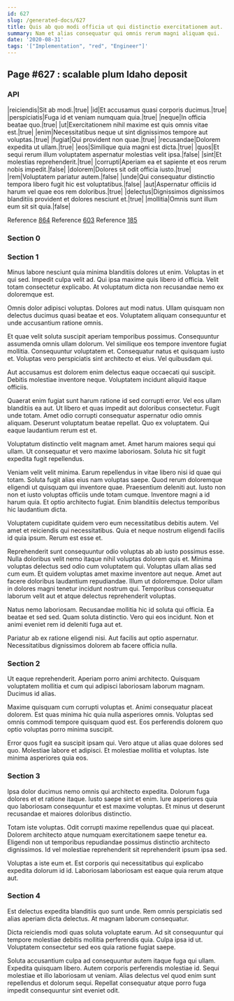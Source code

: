 ```yaml
---
id: 627
slug: /generated-docs/627
title: Quis ab quo modi officia ut qui distinctio exercitationem aut.
summary: Nam et alias consequatur qui omnis rerum magni aliquam qui.
date: '2020-08-31'
tags: '["Implementation", "red", "Engineer"]'
---
```



## Page #627 : scalable plum Idaho deposit
### API

|reiciendis|Sit ab modi.|true|
|id|Et accusamus quasi corporis ducimus.|true|
|perspiciatis|Fuga id et veniam numquam quia.|true|
|neque|In officia beatae quo.|true|
|ut|Exercitationem nihil maxime est quis omnis vitae est.|true|
|enim|Necessitatibus neque ut sint dignissimos tempore aut voluptas.|true|
|fugiat|Qui provident non quae.|true|
|recusandae|Dolorem expedita ut ullam.|true|
|eos|Similique quia magni est dicta.|true|
|quos|Et sequi rerum illum voluptatem aspernatur molestias velit ipsa.|false|
|sint|Et molestias reprehenderit.|true|
|corrupti|Aperiam ea et sapiente et eos rerum nobis impedit.|false|
|dolorem|Dolores sit odit officia iusto.|true|
|rem|Voluptatem pariatur autem.|false|
|unde|Qui consequatur distinctio tempora libero fugit hic est voluptatibus.|false|
|aut|Aspernatur officiis id harum vel quae eos rem doloribus.|true|
|delectus|Dignissimos dignissimos blanditiis provident et dolores nesciunt et.|true|
|mollitia|Omnis sunt illum eum sit sit quia.|false|

Reference [864](/generated-docs/864)
Reference [603](/generated-docs/603)
Reference [185](/generated-docs/185)




### Section 0

### Section 1
Minus labore nesciunt quia minima blanditiis dolores ut enim. Voluptas in et qui sed. Impedit culpa velit ad. Qui ipsa maxime quis libero id officia. Velit totam consectetur explicabo. At voluptatum dicta non recusandae nemo ex doloremque est.
 Omnis dolor adipisci voluptas. Dolores aut modi natus. Ullam quisquam non delectus ducimus quasi beatae et eos. Voluptatem aliquam consequuntur et unde accusantium ratione omnis.
 Et quae velit soluta suscipit aperiam temporibus possimus. Consequuntur assumenda omnis ullam dolorum. Vel similique eos tempore inventore fugiat mollitia. Consequuntur voluptatem et.
Consequatur natus et quisquam iusto et. Voluptas vero perspiciatis sint architecto et eius. Vel quibusdam qui.
 Aut accusamus est dolorem enim delectus eaque occaecati qui suscipit. Debitis molestiae inventore neque. Voluptatem incidunt aliquid itaque officiis.
 Quaerat enim fugiat sunt harum ratione id sed corrupti error. Vel eos ullam blanditiis ea aut. Ut libero et quas impedit aut doloribus consectetur.
Fugit unde totam. Amet odio corrupti consequatur aspernatur odio omnis aliquam. Deserunt voluptatum beatae repellat. Quo ex voluptatem. Qui eaque laudantium rerum est et.
 Voluptatum distinctio velit magnam amet. Amet harum maiores sequi qui ullam. Ut consequatur et vero maxime laboriosam. Soluta hic sit fugit expedita fugit repellendus.
 Veniam velit velit minima. Earum repellendus in vitae libero nisi id quae qui totam. Soluta fugit alias eius nam voluptas saepe.
Quod rerum doloremque eligendi ut quisquam qui inventore quae. Praesentium deleniti aut. Iusto non non et iusto voluptas officiis unde totam cumque. Inventore magni a id harum quia. Et optio architecto fugiat. Enim blanditiis delectus temporibus hic laudantium dicta.
 Voluptatem cupiditate quidem vero eum necessitatibus debitis autem. Vel amet et reiciendis qui necessitatibus. Quia et neque nostrum eligendi facilis id quia ipsum. Rerum est esse et.
 Reprehenderit sunt consequuntur odio voluptas ab ab iusto possimus esse. Nulla doloribus velit nemo itaque nihil voluptas dolorem quis et. Minima voluptas delectus sed odio cum voluptatem qui. Voluptas ullam alias sed cum eum. Et quidem voluptas amet maxime inventore aut neque. Amet aut facere doloribus laudantium repudiandae.
Illum ut doloremque. Dolor ullam in dolores magni tenetur incidunt nostrum qui. Temporibus consequatur laborum velit aut et atque delectus reprehenderit voluptas.
 Natus nemo laboriosam. Recusandae mollitia hic id soluta qui officia. Ea beatae et sed sed. Quam soluta distinctio. Vero qui eos incidunt. Non et animi eveniet rem id deleniti fuga aut et.
 Pariatur ab ex ratione eligendi nisi. Aut facilis aut optio aspernatur. Necessitatibus dignissimos dolorem ab facere officia nulla.
### Section 2
Ut eaque reprehenderit. Aperiam porro animi architecto. Quisquam voluptatem mollitia et cum qui adipisci laboriosam laborum magnam. Ducimus id alias.
 Maxime quisquam cum corrupti voluptas et. Animi consequatur placeat dolorem. Est quas minima hic quia nulla asperiores omnis. Voluptas sed omnis commodi tempore quisquam quod est. Eos perferendis dolorem quo optio voluptas porro minima suscipit.
 Error quos fugit ea suscipit ipsam qui. Vero atque ut alias quae dolores sed quo. Molestiae labore et adipisci. Et molestiae mollitia et voluptas. Iste minima asperiores quia eos.
### Section 3
Ipsa dolor ducimus nemo omnis qui architecto expedita. Dolorum fuga dolores et et ratione itaque. Iusto saepe sint et enim. Iure asperiores quia quo laboriosam consequuntur et est maxime voluptas. Et minus ut deserunt recusandae et maiores doloribus distinctio.
 Totam iste voluptas. Odit corrupti maxime repellendus quae qui placeat. Dolorem architecto atque numquam exercitationem saepe tenetur ea. Eligendi non ut temporibus repudiandae possimus distinctio architecto dignissimos. Id vel molestiae reprehenderit sit reprehenderit ipsum ipsa sed.
 Voluptas a iste eum et. Est corporis qui necessitatibus qui explicabo expedita dolorum id id. Laboriosam laboriosam est eaque quia rerum atque aut.
### Section 4
Est delectus expedita blanditiis quo sunt unde. Rem omnis perspiciatis sed alias aperiam dicta delectus. At magnam laborum consequatur.
 Dicta reiciendis modi quas soluta voluptate earum. Ad sit consequuntur qui tempore molestiae debitis mollitia perferendis quia. Culpa ipsa id ut. Voluptatem consectetur sed eos quia ratione fugiat saepe.
 Soluta accusantium culpa ad consequuntur autem itaque fuga qui ullam. Expedita quisquam libero. Autem corporis perferendis molestiae id. Sequi molestiae et illo laboriosam ut veniam. Alias delectus vel quod enim sunt repellendus et dolorum sequi. Repellat consequatur atque porro fuga impedit consequuntur sint eveniet odit.
